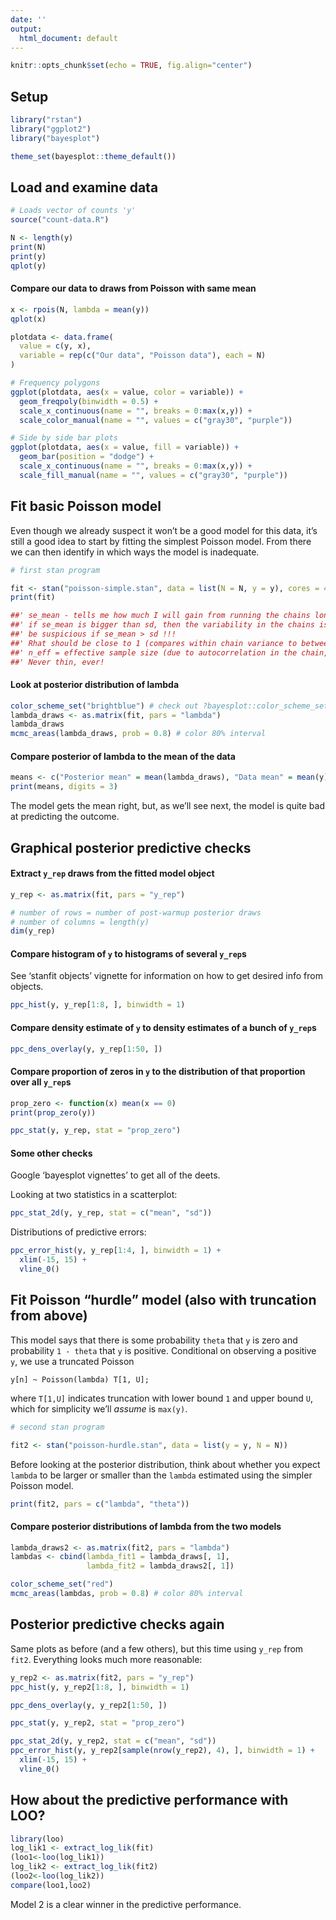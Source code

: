 ```yaml
---
date: ''
output:
  html_document: default
---
```


```r
knitr::opts_chunk$set(echo = TRUE, fig.align="center")
```

## Setup
```r
library("rstan")
library("ggplot2")
library("bayesplot")

theme_set(bayesplot::theme_default())
```


## Load and examine data

```r
# Loads vector of counts 'y'
source("count-data.R")

N <- length(y)
print(N)
print(y)
qplot(y)
```

#### Compare our data to draws from Poisson with same mean

```r
x <- rpois(N, lambda = mean(y))
qplot(x)
```

```r
plotdata <- data.frame(
  value = c(y, x), 
  variable = rep(c("Our data", "Poisson data"), each = N)
)

# Frequency polygons
ggplot(plotdata, aes(x = value, color = variable)) + 
  geom_freqpoly(binwidth = 0.5) +
  scale_x_continuous(name = "", breaks = 0:max(x,y)) +
  scale_color_manual(name = "", values = c("gray30", "purple"))

# Side by side bar plots
ggplot(plotdata, aes(x = value, fill = variable)) + 
  geom_bar(position = "dodge") +
  scale_x_continuous(name = "", breaks = 0:max(x,y)) +
  scale_fill_manual(name = "", values = c("gray30", "purple"))
```

## Fit basic Poisson model

Even though we already suspect it won't be a good model for this data, it's
still a good idea to start by fitting the simplest Poisson model. From there we
can then identify in which ways the model is inadequate.

```r
# first stan program
```


```r
fit <- stan("poisson-simple.stan", data = list(N = N, y = y), cores = 4)
print(fit)

##' se_mean - tells me how much I will gain from running the chains longer
##' if se_mean is bigger than sd, then the variability in the chains is greater than the posterior (might need to run chains longer)
##' be suspicious if se_mean > sd !!!
##' Rhat should be close to 1 (compares within chain variance to between chain variance)
##' n_eff = effective sample size (due to autocorrelation in the chain, is smaller than the actual sample size; in this case, 4000 draws is the max)
##' Never thin, ever!

```

#### Look at posterior distribution of lambda

```r
color_scheme_set("brightblue") # check out ?bayesplot::color_scheme_set
lambda_draws <- as.matrix(fit, pars = "lambda")
lambda_draws
mcmc_areas(lambda_draws, prob = 0.8) # color 80% interval
```


#### Compare posterior of lambda to the mean of the data

```r
means <- c("Posterior mean" = mean(lambda_draws), "Data mean" = mean(y))
print(means, digits = 3)
```
The model gets the mean right, but, as we'll see next, the model is quite bad
at predicting the outcome.

## Graphical posterior predictive checks

#### Extract `y_rep` draws from the fitted model object

```r
y_rep <- as.matrix(fit, pars = "y_rep")

# number of rows = number of post-warmup posterior draws
# number of columns = length(y)
dim(y_rep) 
```

#### Compare histogram of `y` to histograms of several `y_rep`s

See 'stanfit objects' vignette for information on how to get desired info from objects.  

```r
ppc_hist(y, y_rep[1:8, ], binwidth = 1)
```

#### Compare density estimate of `y` to density estimates of a bunch of `y_rep`s

```r
ppc_dens_overlay(y, y_rep[1:50, ])
```


#### Compare proportion of zeros in `y` to the distribution of that proportion over all `y_rep`s

```r
prop_zero <- function(x) mean(x == 0)
print(prop_zero(y))

ppc_stat(y, y_rep, stat = "prop_zero")
```

#### Some other checks

Google 'bayesplot vignettes' to get all of the deets. 

Looking at two statistics in a scatterplot:

```r
ppc_stat_2d(y, y_rep, stat = c("mean", "sd"))
```

Distributions of predictive errors:

```r
ppc_error_hist(y, y_rep[1:4, ], binwidth = 1) + 
  xlim(-15, 15) + 
  vline_0()
```

## Fit Poisson "hurdle" model (also with truncation from above)

This model says that there is some probability `theta` that `y`
is zero and probability `1 - theta` that `y` is positive. 
Conditional on observing a positive `y`, we use a truncated 
Poisson
```
y[n] ~ Poisson(lambda) T[1, U];
```
where `T[1,U]` indicates truncation with lower bound `1` and upper bound `U`, 
which for simplicity we'll _assume_ is `max(y)`.


```r
# second stan program
```


```r
fit2 <- stan("poisson-hurdle.stan", data = list(y = y, N = N))
```


Before looking at the posterior distribution, think about whether you expect 
`lambda` to be larger or smaller than the `lambda` estimated using the simpler 
Poisson model. 


```r
print(fit2, pars = c("lambda", "theta"))
```

#### Compare posterior distributions of lambda from the two models
```r
lambda_draws2 <- as.matrix(fit2, pars = "lambda")
lambdas <- cbind(lambda_fit1 = lambda_draws[, 1],
                 lambda_fit2 = lambda_draws2[, 1])

color_scheme_set("red")
mcmc_areas(lambdas, prob = 0.8) # color 80% interval
```

## Posterior predictive checks again

Same plots as before (and a few others), but this time using `y_rep` from `fit2`.
Everything looks much more reasonable:

```r
y_rep2 <- as.matrix(fit2, pars = "y_rep")
ppc_hist(y, y_rep2[1:8, ], binwidth = 1)
```

```r
ppc_dens_overlay(y, y_rep2[1:50, ])
```

```r
ppc_stat(y, y_rep2, stat = "prop_zero")
```


```r
ppc_stat_2d(y, y_rep2, stat = c("mean", "sd"))
ppc_error_hist(y, y_rep2[sample(nrow(y_rep2), 4), ], binwidth = 1) + 
  xlim(-15, 15) +
  vline_0()
```

## How about the predictive performance with LOO?

```r
library(loo)
log_lik1 <- extract_log_lik(fit)
(loo1<-loo(log_lik1))
log_lik2 <- extract_log_lik(fit2)
(loo2<-loo(log_lik2))
compare(loo1,loo2)
```

Model 2 is a clear winner in the predictive performance.
